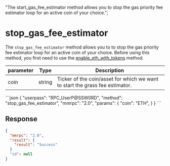   "The start_gas_fee_estimator method allows you to stop the gas priority fee estimator loop for an active coin of your choice.";

# stop\_gas\_fee\_estimator

The `stop_gas_fee_estimator` method allows you to to stop the gas priority fee estimator loop for an active coin of your choice. Before using this method, you first need to use the [enable\_eth\_with\_tokens](/komodo-defi-framework/api/v20/enable_eth_with_tokens/) method.

| parameter                                  | Type    | Description                                                                                        |
| ------------------------------------------ | ------- | -------------------------------------------------------------------------------------------------- |
| coin                                       | string  | Ticker of the coin/asset for which we want to start the grass fee estimator.               	    |

<CodeGroup title="" tag="POST" label="stop_gas_fee_estimator" mm2MethodDecorate="true">
  ```json
  {
    "userpass": "RPC_UserP@SSW0RD",
    "method": "stop_gas_fee_estimator",
    "mmrpc": "2.0",
    "params": {
      "coin": "ETH",
    }
  }
  ```
</CodeGroup>

## Response

```json
{
  "mmrpc": "2.0",
  "result": {
    "result": "Success"
  }
  "id": null
}

```